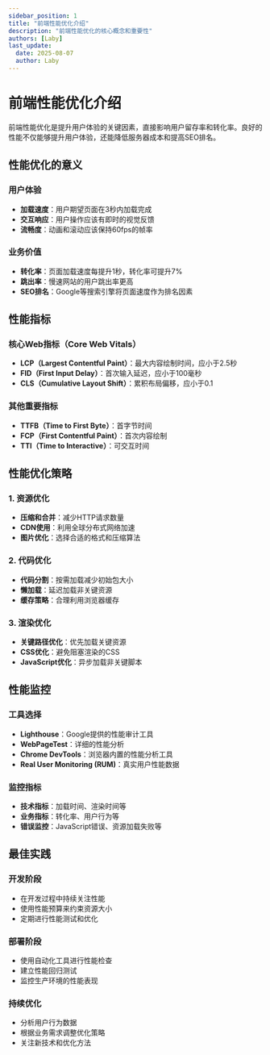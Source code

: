 ```yaml
---
sidebar_position: 1
title: "前端性能优化介绍"
description: "前端性能优化的核心概念和重要性"
authors: [Laby]
last_update:
  date: 2025-08-07
  author: Laby
---
```


# 前端性能优化介绍

前端性能优化是提升用户体验的关键因素，直接影响用户留存率和转化率。良好的性能不仅能够提升用户体验，还能降低服务器成本和提高SEO排名。

## 性能优化的意义

### 用户体验
- **加载速度**：用户期望页面在3秒内加载完成
- **交互响应**：用户操作应该有即时的视觉反馈
- **流畅度**：动画和滚动应该保持60fps的帧率

### 业务价值
- **转化率**：页面加载速度每提升1秒，转化率可提升7%
- **跳出率**：慢速网站的用户跳出率更高
- **SEO排名**：Google等搜索引擎将页面速度作为排名因素

## 性能指标

### 核心Web指标（Core Web Vitals）
- **LCP（Largest Contentful Paint）**：最大内容绘制时间，应小于2.5秒
- **FID（First Input Delay）**：首次输入延迟，应小于100毫秒
- **CLS（Cumulative Layout Shift）**：累积布局偏移，应小于0.1

### 其他重要指标
- **TTFB（Time to First Byte）**：首字节时间
- **FCP（First Contentful Paint）**：首次内容绘制
- **TTI（Time to Interactive）**：可交互时间

## 性能优化策略

### 1. 资源优化
- **压缩和合并**：减少HTTP请求数量
- **CDN使用**：利用全球分布式网络加速
- **图片优化**：选择合适的格式和压缩算法

### 2. 代码优化
- **代码分割**：按需加载减少初始包大小
- **懒加载**：延迟加载非关键资源
- **缓存策略**：合理利用浏览器缓存

### 3. 渲染优化
- **关键路径优化**：优先加载关键资源
- **CSS优化**：避免阻塞渲染的CSS
- **JavaScript优化**：异步加载非关键脚本

## 性能监控

### 工具选择
- **Lighthouse**：Google提供的性能审计工具
- **WebPageTest**：详细的性能分析
- **Chrome DevTools**：浏览器内置的性能分析工具
- **Real User Monitoring (RUM)**：真实用户性能数据

### 监控指标
- **技术指标**：加载时间、渲染时间等
- **业务指标**：转化率、用户行为等
- **错误监控**：JavaScript错误、资源加载失败等

## 最佳实践

### 开发阶段
- 在开发过程中持续关注性能
- 使用性能预算来约束资源大小
- 定期进行性能测试和优化

### 部署阶段
- 使用自动化工具进行性能检查
- 建立性能回归测试
- 监控生产环境的性能表现

### 持续优化
- 分析用户行为数据
- 根据业务需求调整优化策略
- 关注新技术和优化方法 
